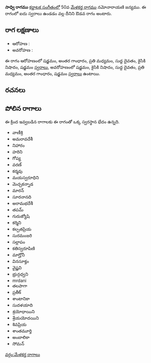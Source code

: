 {{Infobox ragam
	| name          	= సాధ్వి
	| synonym	    	= 
	| mela          	= 
	| chakra        	= 
	| janaka        	= 
	| type          	= ఔడవ
	| arohanam      	= {{svaraC|S|G3|M2|D1|N2|S'}} 
	| avarohanam    	= {{svaraC|S'|N2|D1|M2|G3|S}}
	| jeeva         	=
	| chhaya        	=
	| nyasa         	=
	| vishesha      	= 
	| equivalent  		= 
}}
{{కర్ణాటక సంగీత రాగాలు}}
'''సాధ్వి రాగము''' [[కర్ణాటక సంగీతం]]లో 50వ [[మేళకర్త రాగము]] నమోనారాయణి జన్యము.  ఈ రాగంలో ఐదు స్వరాలు ఉండడం వల్ల దీనిని ఔడవ రాగం అంటారు.


==రాగ లక్షణాలు==


* ఆరోహణ : {{svaraC|S|G3|M2|D1|N2|S'}} 
* అవరోహణ : {{svaraC|S'|N2|D1|M2|G3|S}}

ఈ రాగం ఆరోహణంలో షడ్జమం, అంతర గాంధారం, ప్రతి మధ్యమం, సుద్ద దైవతం, కైసికి నిషాదం, షడ్జమం [[స్వరాలు]], అవరోహణంలో షడ్జమం, కైసికి నిషాదం, సుద్ద దైవతం, ప్రతి మధ్యమం, అంతర గాంధారం, షడ్జమం [[స్వరాలు]] ఉంటాయి.

==రచనలు==



==పోలిన రాగాలు==
ఈ క్రింద ఇవ్వబడిన రాగాలకు ఈ రాగంతో ఒక్క స్వరస్థాన భేదం ఉన్నది.
* వాణీశ్రి
* అమరావదేశీ
* నిహారం
* హరిని
* గోప్య
* వరణ్
* కర్మవు
* మయస్వరూధిని
* మెచ్చకన్నాడ
* మారన్
* సూరనానది
* అరామభదేశీ
* తపమ్
* గురుజ్యోషి
* కర్మిని
* కల్పతప్రియ
* సురమంజరి
* సల్లాపం
* కతిస్వరూపిణి
* మాగ్హోనీ
* వినసూక్తం
* వైష్ణవి
* భ్రున్గధ్వని
* mrdani
* తలపాగా
* ప్రతీక్
* శాంటానికా
* సుదళయాది
* శ్రయోధాయిని
* శ్రేయయోదయిని
* శివప్రియ
* శాంతమూర్తి
* అంబాలికా
* సోమన్



[[వర్గం:మేళకర్త రాగాలు]]